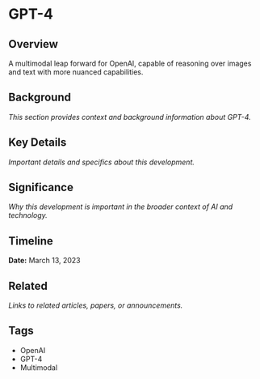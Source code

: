 # GPT-4

## Overview

A multimodal leap forward for OpenAI, capable of reasoning over images and text with more nuanced capabilities.

## Background

*This section provides context and background information about GPT-4.*

## Key Details

*Important details and specifics about this development.*

## Significance

*Why this development is important in the broader context of AI and technology.*

## Timeline

**Date:** March 13, 2023

## Related

*Links to related articles, papers, or announcements.*

## Tags

- OpenAI
- GPT-4
- Multimodal
